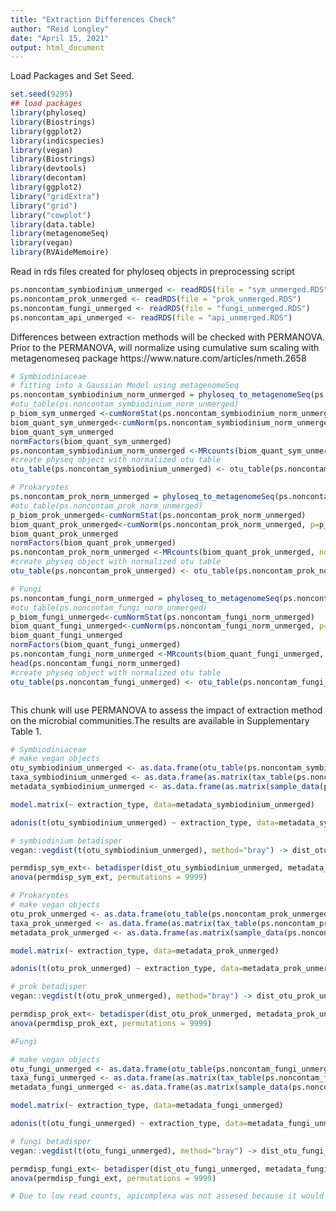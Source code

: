 ```yaml
---
title: "Extraction Differences Check"
author: "Reid Longley"
date: "April 15, 2021"
output: html_document
---
```

Load Packages and Set Seed.

```r
set.seed(9295)
## load packages
library(phyloseq)
library(Biostrings)
library(ggplot2)
library(indicspecies)
library(vegan)
library(Biostrings)
library(devtools)
library(decontam)
library(ggplot2)
library("gridExtra")
library("grid")
library("cowplot")
library(data.table)
library(metagenomeSeq)
library(vegan)
library(RVAideMemoire)

```



Read in rds files created for phyloseq objects in preprocessing script
```r
ps.noncontam_symbiodinium_unmerged <- readRDS(file = "sym_unmerged.RDS")
ps.noncontam_prok_unmerged <- readRDS(file = "prok_unmerged.RDS")
ps.noncontam_fungi_unmerged <- readRDS(file = "fungi_unmerged.RDS")
ps.noncontam_api_unmerged <- readRDS(file = "api_unmerged.RDS")
```


Differences between extraction methods will be checked with PERMANOVA. Prior to the PERMANOVA, will normalize using cumulative sum scaling with metagenomeseq package https://www.nature.com/articles/nmeth.2658
```r
# Symbiodiniaceae 
# fitting into a Gaussian Model using metagenomeSeq
ps.noncontam_symbiodinium_norm_unmerged = phyloseq_to_metagenomeSeq(ps.noncontam_symbiodinium_unmerged)
#otu_table(ps.noncontam_symbiodinium_norm_unmerged)
p_biom_sym_unmerged <-cumNormStat(ps.noncontam_symbiodinium_norm_unmerged)
biom_quant_sym_unmerged<-cumNorm(ps.noncontam_symbiodinium_norm_unmerged, p=p_biom_sym_unmerged)
biom_quant_sym_unmerged
normFactors(biom_quant_sym_unmerged)
ps.noncontam_symbiodinium_norm_unmerged <-MRcounts(biom_quant_sym_unmerged, norm=T)
#create physeq object with normalized otu table
otu_table(ps.noncontam_symbiodinium_unmerged) <- otu_table(ps.noncontam_symbiodinium_norm_unmerged , taxa_are_rows = TRUE)

# Prokaryotes
ps.noncontam_prok_norm_unmerged = phyloseq_to_metagenomeSeq(ps.noncontam_prok_unmerged)
#otu_table(ps.noncontam_prok_norm_unmerged)
p_biom_prok_unmerged<-cumNormStat(ps.noncontam_prok_norm_unmerged)
biom_quant_prok_unmerged<-cumNorm(ps.noncontam_prok_norm_unmerged, p=p_biom_prok_unmerged)
biom_quant_prok_unmerged
normFactors(biom_quant_prok_unmerged)
ps.noncontam_prok_norm_unmerged <-MRcounts(biom_quant_prok_unmerged, norm=T)
#create physeq object with normalized otu table
otu_table(ps.noncontam_prok_unmerged) <- otu_table(ps.noncontam_prok_norm_unmerged , taxa_are_rows = TRUE)

# Fungi
ps.noncontam_fungi_norm_unmerged = phyloseq_to_metagenomeSeq(ps.noncontam_fungi_unmerged)
#otu_table(ps.noncontam_fungi_norm_unmerged)
p_biom_fungi_unmerged<-cumNormStat(ps.noncontam_fungi_norm_unmerged)
biom_quant_fungi_unmerged<-cumNorm(ps.noncontam_fungi_norm_unmerged, p=p_biom_fungi_unmerged)
biom_quant_fungi_unmerged
normFactors(biom_quant_fungi_unmerged)
ps.noncontam_fungi_norm_unmerged <-MRcounts(biom_quant_fungi_unmerged, norm=T)
head(ps.noncontam_fungi_norm_unmerged)
#create physeq object with normalized otu table
otu_table(ps.noncontam_fungi_unmerged) <- otu_table(ps.noncontam_fungi_norm_unmerged , taxa_are_rows = TRUE)



```




This chunk will use PERMANOVA to assess the impact of extraction method on the microbial communities.The results are available in Supplementary Table 1.

```r

# Symbiodiniaceae
# make vegan objects 
otu_symbiodinium_unmerged <- as.data.frame(otu_table(ps.noncontam_symbiodinium_unmerged))
taxa_symbiodinium_unmerged <- as.data.frame(as.matrix(tax_table(ps.noncontam_symbiodinium_unmerged)))
metadata_symbiodinium_unmerged <- as.data.frame(as.matrix(sample_data(ps.noncontam_symbiodinium_unmerged)))

model.matrix(~ extraction_type, data=metadata_symbiodinium_unmerged)

adonis(t(otu_symbiodinium_unmerged) ~ extraction_type, data=metadata_symbiodinium_unmerged, permutations=9999) # by = "margin"

# symbiodinium betadisper
vegan::vegdist(t(otu_symbiodinium_unmerged), method="bray") -> dist_otu_symbiodinium_unmerged

permdisp_sym_ext<- betadisper(dist_otu_symbiodinium_unmerged, metadata_symbiodinium_unmerged$extraction_type)
anova(permdisp_sym_ext, permutations = 9999)

# Prokaryotes
# make vegan objects 
otu_prok_unmerged <- as.data.frame(otu_table(ps.noncontam_prok_unmerged))
taxa_prok_unmerged <- as.data.frame(as.matrix(tax_table(ps.noncontam_prok_unmerged)))
metadata_prok_unmerged <- as.data.frame(as.matrix(sample_data(ps.noncontam_prok_unmerged)))

model.matrix(~ extraction_type, data=metadata_prok_unmerged)

adonis(t(otu_prok_unmerged) ~ extraction_type, data=metadata_prok_unmerged, permutations=9999) # by = "margin"

# prok betadisper
vegan::vegdist(t(otu_prok_unmerged), method="bray") -> dist_otu_prok_unmerged

permdisp_prok_ext<- betadisper(dist_otu_prok_unmerged, metadata_prok_unmerged$extraction_type)
anova(permdisp_prok_ext, permutations = 9999)

#Fungi

# make vegan objects 
otu_fungi_unmerged <- as.data.frame(otu_table(ps.noncontam_fungi_unmerged))
taxa_fungi_unmerged <- as.data.frame(as.matrix(tax_table(ps.noncontam_fungi_unmerged)))
metadata_fungi_unmerged <- as.data.frame(as.matrix(sample_data(ps.noncontam_fungi_unmerged)))

model.matrix(~ extraction_type, data=metadata_fungi_unmerged)

adonis(t(otu_fungi_unmerged) ~ extraction_type, data=metadata_fungi_unmerged, permutations=9999) # by = "margin"

# fungi betadisper
vegan::vegdist(t(otu_fungi_unmerged), method="bray") -> dist_otu_fungi_unmerged

permdisp_fungi_ext<- betadisper(dist_otu_fungi_unmerged, metadata_fungi_unmerged$extraction_type)
anova(permdisp_fungi_ext, permutations = 9999)

# Due to low read counts, apicomplexa was not assesed because it would not be used for ordinations. The samples from different extractions needed to be merged due to such low read counts.

```



